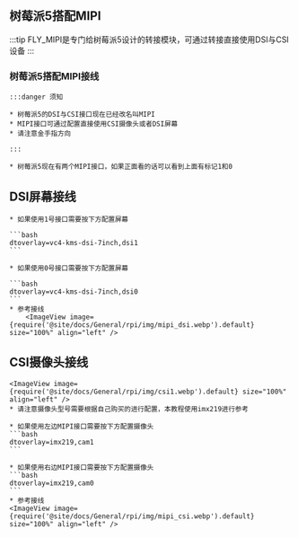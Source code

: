 


## 树莓派5搭配MIPI

:::tip
FLY_MIPI是专门给树莓派5设计的转接模块，可通过转接直接使用DSI与CSI设备
:::

### 树莓派5搭配MIPI接线

    :::danger 须知

    * 树莓派5的DSI与CSI接口现在已经改名叫MIPI
    * MIPI接口可通过配置直接使用CSI摄像头或者DSI屏幕
    * 请注意金手指方向

    :::

    * 树莓派5现在有两个MIPI接口，如果正面看的话可以看到上面有标记1和0


## DSI屏幕接线

    * 如果使用1号接口需要按下方配置屏幕

    ```bash
    dtoverlay=vc4-kms-dsi-7inch,dsi1
    ```

    * 如果使用0号接口需要按下方配置屏幕

    ```bash
    dtoverlay=vc4-kms-dsi-7inch,dsi0
    ```
    * 参考接线
        <ImageView image={require('@site/docs/General/rpi/img/mipi_dsi.webp').default} size="100%" align="left" />

## CSI摄像头接线

    <ImageView image={require('@site/docs/General/rpi/img/csi1.webp').default} size="100%" align="left" />
    * 请注意摄像头型号需要根据自己购买的进行配置，本教程使用imx219进行参考

    * 如果使用左边MIPI接口需要按下方配置摄像头
    ```bash
    dtoverlay=imx219,cam1
    ```

    * 如果使用右边MIPI接口需要按下方配置摄像头
    ```bash
    dtoverlay=imx219,cam0
    ```
    * 参考接线
    <ImageView image={require('@site/docs/General/rpi/img/mipi_csi.webp').default} size="100%" align="left" />

